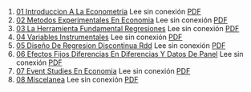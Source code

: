 1. [01 Introduccion A La Econometria](https://achalmaedison.netlify.app/econometria/07-topicos-de-econometria/2022-05-02-01-introduccion-a-la-econometria) Lee sin conexión [PDF](https://achalmaedison.netlify.app/econometria/07-topicos-de-econometria/2022-05-02-01-introduccion-a-la-econometria/index.pdf)
2. [02 Metodos Experimentales En Economia](https://achalmaedison.netlify.app/econometria/07-topicos-de-econometria/2022-05-09-02-metodos-experimentales-en-economia) Lee sin conexión [PDF](https://achalmaedison.netlify.app/econometria/07-topicos-de-econometria/2022-05-09-02-metodos-experimentales-en-economia/index.pdf)
3. [03 La Herramienta Fundamental Regresiones](https://achalmaedison.netlify.app/econometria/07-topicos-de-econometria/2022-05-16-03-la-herramienta-fundamental-regresiones) Lee sin conexión [PDF](https://achalmaedison.netlify.app/econometria/07-topicos-de-econometria/2022-05-16-03-la-herramienta-fundamental-regresiones/index.pdf)
4. [04 Variables Instrumentales](https://achalmaedison.netlify.app/econometria/07-topicos-de-econometria/2022-05-23-04-variables-instrumentales) Lee sin conexión [PDF](https://achalmaedison.netlify.app/econometria/07-topicos-de-econometria/2022-05-23-04-variables-instrumentales/index.pdf)
5. [05 Diseño De Regresion Discontinua Rdd](https://achalmaedison.netlify.app/econometria/07-topicos-de-econometria/2022-05-30-05-diseño-de-regresion-discontinua-rdd) Lee sin conexión [PDF](https://achalmaedison.netlify.app/econometria/07-topicos-de-econometria/2022-05-30-05-diseño-de-regresion-discontinua-rdd/index.pdf)
6. [06 Efectos Fijos Diferencias En Diferencias Y Datos De Panel](https://achalmaedison.netlify.app/econometria/07-topicos-de-econometria/2022-06-06-06-efectos-fijos-diferencias-en-diferencias-y-datos-de-panel) Lee sin conexión [PDF](https://achalmaedison.netlify.app/econometria/07-topicos-de-econometria/2022-06-06-06-efectos-fijos-diferencias-en-diferencias-y-datos-de-panel/index.pdf)
7. [07 Event Studies En Economia](https://achalmaedison.netlify.app/econometria/07-topicos-de-econometria/2022-06-13-07-event-studies-en-economia) Lee sin conexión [PDF](https://achalmaedison.netlify.app/econometria/07-topicos-de-econometria/2022-06-13-07-event-studies-en-economia/index.pdf)
8. [08 Miscelanea](https://achalmaedison.netlify.app/econometria/07-topicos-de-econometria/2022-06-20-08-miscelanea) Lee sin conexión [PDF](https://achalmaedison.netlify.app/econometria/07-topicos-de-econometria/2022-06-20-08-miscelanea/index.pdf)
